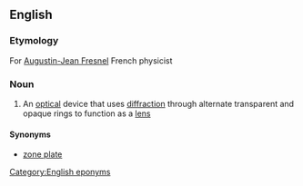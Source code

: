==English==

===Etymology===
For [[w:Augustin-Jean Fresnel|Augustin-Jean Fresnel]] French physicist

===Noun===
{{wikipedia|zone plate}}
{{en-noun}}

# {{lb|en|physics}} An [[optical]] device that uses [[diffraction]] through alternate transparent and opaque rings to function as a [[lens]]

====Synonyms====
* [[zone plate]]

[[Category:English eponyms]]